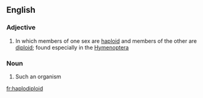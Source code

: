 ==English==

===Adjective===
{{en-adj|-}}

# {{lb|en|biology|of a species}} In which members of one sex are [[haploid]] and members of the other are [[diploid]]; found especially in the [[Hymenoptera]]

===Noun===
{{en-noun}}

# Such an organism

[[fr:haplodiploid]]